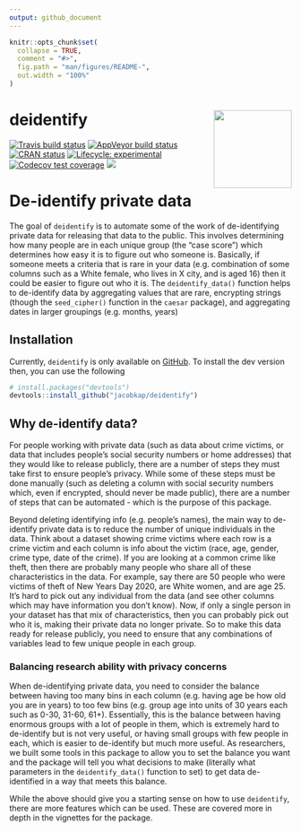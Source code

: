 ```yaml
---
output: github_document
---
```


<!-- README.md is generated from README.Rmd. Please edit that file -->

```r
knitr::opts_chunk$set(
  collapse = TRUE,
  comment = "#>",
  fig.path = "man/figures/README-",
  out.width = "100%"
)
```


# deidentify <a href='https://jacobkap.github.io/deidentify'><img src='man/figures/logo.png' align="right" height="139" /></a>


<!-- badges: start -->
[![Travis build status](https://travis-ci.org/jacobkap/deidentify.svg?branch=master)](https://travis-ci.org/jacobkap/deidentify)
[![AppVeyor build status](https://ci.appveyor.com/api/projects/status/github/jacobkap/deidentify?branch=master&svg=true)](https://ci.appveyor.com/project/jacobkap/deidentify)
[![CRAN status](https://www.r-pkg.org/badges/version/deidentify)](https://CRAN.R-project.org/package=deidentify)
[![Lifecycle: experimental](https://img.shields.io/badge/lifecycle-experimental-orange.svg)](https://www.tidyverse.org/lifecycle/#experimental)
[![Codecov test coverage](https://codecov.io/gh/jacobkap/deidentify/branch/master/graph/badge.svg)](https://codecov.io/gh/jacobkap/deidentify?branch=master)
[![](http://cranlogs.r-pkg.org/badges/grand-total/deidentify?color=blue)](https://cran.r-project.org/package=deidentify)
<!-- badges: end -->

# De-identify private data

The goal of `deidentify` is to automate some of the work of de-identifying private data for releasing that data to the public. This involves determining how many people are in each unique group (the "case score") which determines how easy it is to figure out who someone is. Basically, if someone meets a criteria that is rare in your data (e.g. combination of some columns such as a White female, who lives in X city, and is aged 16) then it could be easier to figure out who it is. The `deidentify_data()` function helps to de-identify data by aggregating values that are rare, encrypting strings (though the `seed_cipher()` function in the `caesar` package), and aggregating dates in larger groupings (e.g. months, years)

## Installation


Currently, `deidentify` is only available on [GitHub](https://github.com/). To install the dev version then, you can use the following

``` r
# install.packages("devtools")
devtools::install_github("jacobkap/deidentify")
```

## Why de-identify data?

For people working with private data (such as data about crime victims, or data that includes people's social security numbers or home addresses) that they would like to release publicly, there are a number of steps they must take first to ensure people's privacy. While some of these steps must be done manually (such as deleting a column with social security numbers which, even if encrypted, should never be made public), there are a number of steps that can be automated - which is the purpose of this package. 

Beyond deleting identifying info (e.g. people's names), the main way to de-identify private data is to reduce the number of unique individuals in the data. Think about a dataset showing crime victims where each row is a crime victim and each column is info about the victim (race, age, gender, crime type, date of the crime). If you are looking at a common crime like theft, then there are probably many people who share all of these characteristics in the data. For example, say there are 50 people who were victims of theft of New Years Day 2020, are White women, and are age 25. It's hard to pick out any individual from the data (and see other columns which may have information you don't know). Now, if only a single person in your dataset has that mix of characteristics, then you can probably pick out who it is, making their private data no longer private. So to make this data ready for release publicly, you need to ensure that any combinations of variables lead to few unique people in each group. 

### Balancing research ability with privacy concerns

When de-identifying private data, you need to consider the balance between having too many bins in each column (e.g. having age be how old you are in years) to too few bins (e.g. group age into units of 30 years each such as 0-30, 31-60, 61+). Essentially, this is the balance between having enormous groups with a lot of people in them, which is extremely hard to de-identify but is not very useful, or having small groups with few people in each, which is easier to de-identify but much more useful. As researchers, we built some tools in this package to allow you to set the balance you want and the package will tell you what decisions to make (literally what parameters in the `deidentify_data()` function to set) to get data de-identified in a way that meets this balance.

While the above should give you a starting sense on how to use `deidentify`, there are more features which can be used. These are covered more in depth in the vignettes for the package. 

